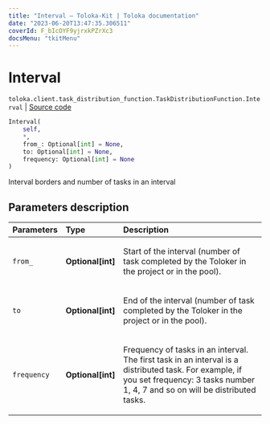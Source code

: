 ```yaml
---
title: "Interval — Toloka-Kit | Toloka documentation"
date: "2023-06-20T13:47:35.306511"
coverId: F_bIcOYF9yjrxkPZrXc3
docsMenu: "tkitMenu"
---
```


# Interval

`toloka.client.task_distribution_function.TaskDistributionFunction.Interval` | [Source code](https://github.com/Toloka/toloka-kit/blob/v1.2.0/src/client/task_distribution_function.py#L36)

```python
Interval(
    self,
    *,
    from_: Optional[int] = None,
    to: Optional[int] = None,
    frequency: Optional[int] = None
)
```

Interval borders and number of tasks in an interval

## Parameters description

| Parameters | Type | Description |
| :----------| :----| :-----------|
`from_`|**Optional\[int\]**|<p>Start of the interval (number of task completed by the Toloker in the project or in the pool).</p>
`to`|**Optional\[int\]**|<p>End of the interval (number of task completed by the Toloker in the project or in the pool).</p>
`frequency`|**Optional\[int\]**|<p>Frequency of tasks in an interval. The first task in an interval is a distributed task. For example, if you set frequency: 3 tasks number 1, 4, 7 and so on will be distributed tasks.</p>